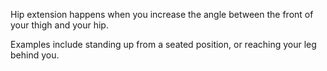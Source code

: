Hip extension happens when you increase the angle between the front of your thigh and your hip. 

Examples include standing up from a seated position, or reaching your leg behind you.
